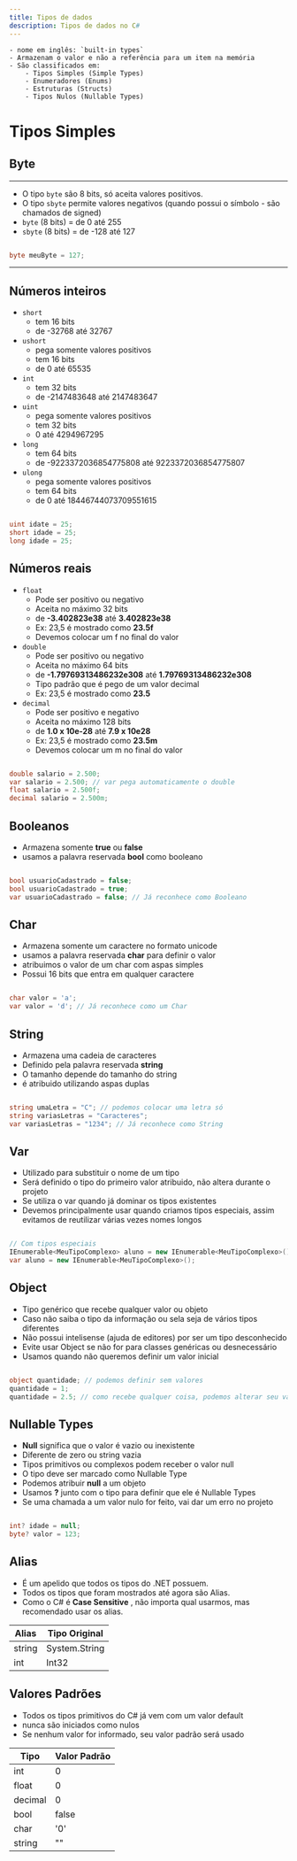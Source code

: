 ```yaml
---
title: Tipos de dados
description: Tipos de dados no C#
---
```



<Aside type="note" title="Informação!" icon="seti:c-sharp">

    - nome em inglês: `built-in types`
    - Armazenam o valor e não a referência para um item na memória
    - São classificados em:
        - Tipos Simples (Simple Types)
        - Enumeradores (Enums)
        - Estruturas (Structs)
        - Tipos Nulos (Nullable Types)
</Aside>

# Tipos Simples

## Byte

---

- O tipo `byte` são 8 bits, só aceita valores positivos.
- O tipo `sbyte` permite valores negativos (quando possui o símbolo _-_ são chamados de signed)
- `byte` (8 bits) = de 0 até 255
- `sbyte` (8 bits) = de -128 até 127

```csharp

byte meuByte = 127;

```

---

## Números inteiros

- `short`
    - tem 16 bits
    - de -32768 até 32767
- `ushort` 
    - pega somente valores positivos
    - tem 16 bits
    - de 0 até 65535
- `int`
    - tem 32 bits
    - de -2147483648 até 2147483647
- `uint`
    - pega somente valores positivos
    - tem 32 bits
    - 0 até 4294967295
- `long`
    - tem 64 bits
    - de -9223372036854775808 até 9223372036854775807
- `ulong`
    - pega somente valores positivos
    - tem 64 bits
    - de 0 até 18446744073709551615


```csharp

uint idate = 25;
short idade = 25;
long idade = 25;

```

## Números reais

- `float`
    - Pode ser positivo ou negativo
    - Aceita no máximo 32 bits
    - de **-3.402823e38** até **3.402823e38**
    - Ex: 23,5 é mostrado como **23.5f**
    - Devemos colocar um f no final do valor
- `double`
    - Pode ser positivo ou negativo
    - Aceita no máximo 64 bits
    - de **-1.79769313486232e308** até **1.79769313486232e308**
    - Tipo padrão que é pego de um valor decimal
    - Ex: 23,5 é mostrado como **23.5**
- `decimal`
    - Pode ser positivo e negativo
    - Aceita no máximo 128 bits
    - de **1.0 x 10e-28** até **7.9 x 10e28**
    - Ex: 23,5 é mostrado como **23.5m**
    - Devemos colocar um m no final do valor

```csharp

double salario = 2.500;
var salario = 2.500; // var pega automaticamente o double
float salario = 2.500f;
decimal salario = 2.500m;

```

## Booleanos

- Armazena somente __true__ ou __false__
- usamos a palavra reservada __bool__ como booleano

```csharp

bool usuarioCadastrado = false;
bool usuarioCadastrado = true;
var usuarioCadastrado = false; // Já reconhece como Booleano

```

## Char

- Armazena somente um caractere no formato unicode
- usamos a palavra reservada __char__ para definir o valor
- atribuimos o valor de um char com aspas simples
- Possui 16 bits que entra em qualquer caractere

```csharp

char valor = 'a';
var valor = 'd'; // Já reconhece como um Char

```

## String

- Armazena uma cadeia de caracteres
- Definido pela palavra reservada __string__
- O tamanho depende do tamanho do string
- é atribuido utilizando aspas duplas

```csharp

string umaLetra = "C"; // podemos colocar uma letra só
string variasLetras = "Caracteres";
var variasLetras = "1234"; // Já reconhece como String

```

## Var

- Utilizado para substituir o nome de um tipo
- Será definido o tipo do primeiro valor atribuido, não altera durante o projeto
- Se utiliza o var quando já dominar os tipos existentes
- Devemos principalmente usar quando criamos tipos especiais, assim evitamos de reutilizar várias vezes nomes longos

```csharp

// Com tipos especiais
IEnumerable<MeuTipoComplexo> aluno = new IEnumerable<MeuTipoComplexo>();
var aluno = new IEnumerable<MeuTipoComplexo>();

```

## Object

- Tipo genérico que recebe qualquer valor ou objeto
- Caso não saiba o tipo da informação ou sela seja de vários tipos diferentes
- Não possui intelisense (ajuda de editores) por ser um tipo desconhecido
- Evite usar Object se não for para classes genéricas ou desnecessário
- Usamos quando não queremos definir um valor inicial

```csharp

object quantidade; // podemos definir sem valores
quantidade = 1;
quantidade = 2.5; // como recebe qualquer coisa, podemos alterar seu valor que o programa não reclama

```

## Nullable Types

- __Null__ significa que o valor é vazio ou inexistente
- Diferente de zero ou string vazia
- Tipos primitivos ou complexos podem receber o valor null
- O tipo deve ser marcado como Nullable Type
- Podemos atribuir __null__ a um objeto
- Usamos __?__ junto com o tipo para definir que ele é Nullable Types
- Se uma chamada a um valor nulo for feito, vai dar um erro no projeto

```csharp

int? idade = null;
byte? valor = 123;

```

## Alias

- É um apelido que todos os tipos do .NET possuem.
- Todos os tipos que foram mostrados até agora são Alias.
- Como o C# é __Case Sensitive__ , não importa qual usarmos, mas recomendado usar os alias.



| Alias  | Tipo Original |
| ------ | ------------- |
| string | System.String |
| int    | Int32         |


## Valores Padrões

- Todos os tipos primitivos do C# já vem com um valor default
- nunca são iniciados como nulos
- Se nenhum valor for informado, seu valor padrão será usado



| Tipo    | Valor Padrão |
| ------- | ------------ |
| int     | 0            |
| float   | 0            |
| decimal | 0            |
| bool    | false        |
| char    | '0'          |
| string  | ""           |

